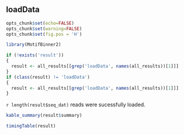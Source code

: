 ## loadData

```r
opts_chunk$set(echo=FALSE)
opts_chunk$set(warning=FALSE)
opts_chunk$set(fig.pos = 'H')

library(MotifBinner2)

if (!exists('result'))
{
  result <- all_results[[grep('loadData', names(all_results))[1]]]
}
if (class(result) != 'loadData')
{
  result <- all_results[[grep('loadData', names(all_results))[1]]]
}
```

`r length(result$seq_dat)` reads were sucessfully loaded.

```r
kable_summary(result$summary)

timingTable(result)
```
